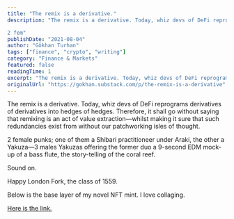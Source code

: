 ```yaml
---
title: "The remix is a derivative."
description: "The remix is a derivative. Today, whiz devs of DeFi reprograms derivatives of derivatives into hedges of hedges. Therefore, it shall go without saying that remixing is an act of value extraction—whilst making it sure that such redundancies exist from without our patchworking isles of thought.

2 fem"
publishDate: "2021-08-04"
author: "Gökhan Turhan"
tags: ["finance", "crypto", "writing"]
category: "Finance & Markets"
featured: false
readingTime: 1
excerpt: "The remix is a derivative. Today, whiz devs of DeFi reprograms derivatives of derivatives into hedges of hedges. Therefore, it shall go without saying that remixing is an act of value..."
originalUrl: "https://gokhan.substack.com/p/the-remix-is-a-derivative"
---
```


The remix is a derivative. Today, whiz devs of DeFi reprograms derivatives of derivatives into hedges of hedges. Therefore, it shall go without saying that remixing is an act of value extraction—whilst making it sure that such redundancies exist from without our patchworking isles of thought.

2 female punks; one of them a Shibari practitioneer under Araki, the other a Yakuza—3 males Yakuzas offering the former duo a 9-second EDM mock-up of a bass flute, the story-telling of the coral reef.

Sound on.

Happy London Fork, the class of 1559.

Below is the base layer of my novel NFT mint. I love collaging.

[Here is the link.](https://foundation.app/@gokhan/the-remix-is-a-derivative-68248)
